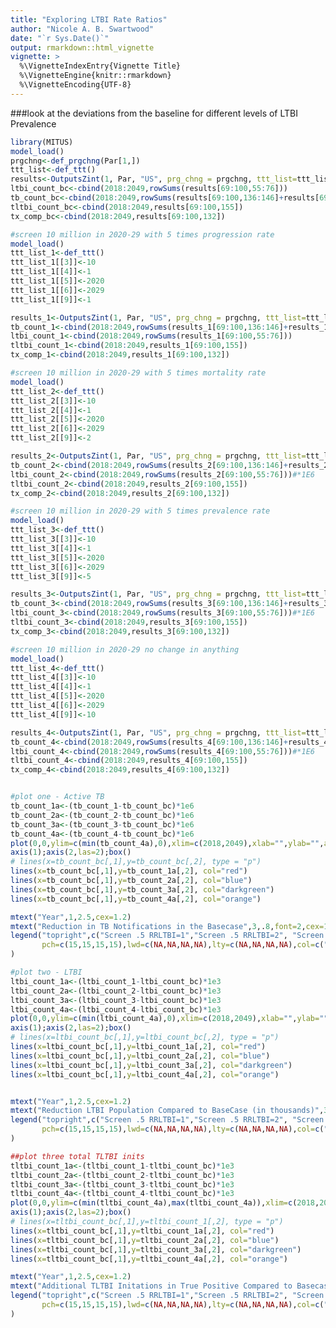 ```yaml
---
title: "Exploring LTBI Rate Ratios"
author: "Nicole A. B. Swartwood"
date: "`r Sys.Date()`"
output: rmarkdown::html_vignette
vignette: >
  %\VignetteIndexEntry{Vignette Title}
  %\VignetteEngine{knitr::rmarkdown}
  %\VignetteEncoding{UTF-8}
---
```

  
###look at the deviations from the baseline for different levels of LTBI Prevalence 
```r
library(MITUS)
model_load()
prgchng<-def_prgchng(Par[1,])
ttt_list<-def_ttt()
results<-OutputsZint(1, Par, "US", prg_chng = prgchng, ttt_list=ttt_list)
ltbi_count_bc<-cbind(2018:2049,rowSums(results[69:100,55:76]))
tb_count_bc<-cbind(2018:2049,rowSums(results[69:100,136:146]+results[69:100,189:199]))
tltbi_count_bc<-cbind(2018:2049,results[69:100,155])
tx_comp_bc<-cbind(2018:2049,results[69:100,132])

#screen 10 million in 2020-29 with 5 times progression rate 
model_load()
ttt_list_1<-def_ttt()
ttt_list_1[[3]]<-10
ttt_list_1[[4]]<-1
ttt_list_1[[5]]<-2020
ttt_list_1[[6]]<-2029
ttt_list_1[[9]]<-1

results_1<-OutputsZint(1, Par, "US", prg_chng = prgchng, ttt_list=ttt_list_1)
tb_count_1<-cbind(2018:2049,rowSums(results_1[69:100,136:146]+results_1[69:100,189:199]))
ltbi_count_1<-cbind(2018:2049,rowSums(results_1[69:100,55:76]))
tltbi_count_1<-cbind(2018:2049,results_1[69:100,155])
tx_comp_1<-cbind(2018:2049,results_1[69:100,132])

#screen 10 million in 2020-29 with 5 times mortality rate 
model_load()
ttt_list_2<-def_ttt()
ttt_list_2[[3]]<-10
ttt_list_2[[4]]<-1
ttt_list_2[[5]]<-2020
ttt_list_2[[6]]<-2029
ttt_list_2[[9]]<-2

results_2<-OutputsZint(1, Par, "US", prg_chng = prgchng, ttt_list=ttt_list_2)
tb_count_2<-cbind(2018:2049,rowSums(results_2[69:100,136:146]+results_2[69:100,189:199]))#*1E6
ltbi_count_2<-cbind(2018:2049,rowSums(results_2[69:100,55:76]))#*1E6
tltbi_count_2<-cbind(2018:2049,results_2[69:100,155])
tx_comp_2<-cbind(2018:2049,results_2[69:100,132])

#screen 10 million in 2020-29 with 5 times prevalence rate 
model_load()
ttt_list_3<-def_ttt()
ttt_list_3[[3]]<-10
ttt_list_3[[4]]<-1
ttt_list_3[[5]]<-2020
ttt_list_3[[6]]<-2029
ttt_list_3[[9]]<-5

results_3<-OutputsZint(1, Par, "US", prg_chng = prgchng, ttt_list=ttt_list_3)
tb_count_3<-cbind(2018:2049,rowSums(results_3[69:100,136:146]+results_3[69:100,189:199]))#*1E6
ltbi_count_3<-cbind(2018:2049,rowSums(results_3[69:100,55:76]))#*1E6
tltbi_count_3<-cbind(2018:2049,results_3[69:100,155])
tx_comp_3<-cbind(2018:2049,results_3[69:100,132])

#screen 10 million in 2020-29 no change in anything
model_load()
ttt_list_4<-def_ttt()
ttt_list_4[[3]]<-10
ttt_list_4[[4]]<-1
ttt_list_4[[5]]<-2020
ttt_list_4[[6]]<-2029
ttt_list_4[[9]]<-10

results_4<-OutputsZint(1, Par, "US", prg_chng = prgchng, ttt_list=ttt_list_4)
tb_count_4<-cbind(2018:2049,rowSums(results_4[69:100,136:146]+results_4[69:100,189:199]))#*1E6
ltbi_count_4<-cbind(2018:2049,rowSums(results_4[69:100,55:76]))#*1E6
tltbi_count_4<-cbind(2018:2049,results_4[69:100,155])
tx_comp_4<-cbind(2018:2049,results_4[69:100,132])


#plot one - Active TB
tb_count_1a<-(tb_count_1-tb_count_bc)*1e6
tb_count_2a<-(tb_count_2-tb_count_bc)*1e6
tb_count_3a<-(tb_count_3-tb_count_bc)*1e6
tb_count_4a<-(tb_count_4-tb_count_bc)*1e6
plot(0,0,ylim=c(min(tb_count_4a),0),xlim=c(2018,2049),xlab="",ylab="",axes=F,col=NA)
axis(1);axis(2,las=2);box()
# lines(x=tb_count_bc[,1],y=tb_count_bc[,2], type = "p")
lines(x=tb_count_bc[,1],y=tb_count_1a[,2], col="red")
lines(x=tb_count_bc[,1],y=tb_count_2a[,2], col="blue")
lines(x=tb_count_bc[,1],y=tb_count_3a[,2], col="darkgreen")
lines(x=tb_count_bc[,1],y=tb_count_4a[,2], col="orange")

mtext("Year",1,2.5,cex=1.2)
mtext("Reduction in TB Notifications in the Basecase",3,.8,font=2,cex=1)
legend("topright",c("Screen .5 RRLTBI=1","Screen .5 RRLTBI=2", "Screen .5 RRLTBI=5", "Screen .5 RRLTBI=10"),cex=1,
       pch=c(15,15,15,15),lwd=c(NA,NA,NA,NA),lty=c(NA,NA,NA,NA),col=c("red", "blue", "darkgreen", "orange"),bg="white",pt.cex=c(1.8,1.8,1.8, 1.8)
)

#plot two - LTBI
ltbi_count_1a<-(ltbi_count_1-ltbi_count_bc)*1e3
ltbi_count_2a<-(ltbi_count_2-ltbi_count_bc)*1e3
ltbi_count_3a<-(ltbi_count_3-ltbi_count_bc)*1e3
ltbi_count_4a<-(ltbi_count_4-ltbi_count_bc)*1e3
plot(0,0,ylim=c(min(ltbi_count_4a),0),xlim=c(2018,2049),xlab="",ylab="",axes=F,col=NA)
axis(1);axis(2,las=2);box()
# lines(x=ltbi_count_bc[,1],y=ltbi_count_bc[,2], type = "p")
lines(x=ltbi_count_bc[,1],y=ltbi_count_1a[,2], col="red")
lines(x=ltbi_count_bc[,1],y=ltbi_count_2a[,2], col="blue")
lines(x=ltbi_count_bc[,1],y=ltbi_count_3a[,2], col="darkgreen")
lines(x=ltbi_count_bc[,1],y=ltbi_count_4a[,2], col="orange")


mtext("Year",1,2.5,cex=1.2)
mtext("Reduction LTBI Population Compared to BaseCase (in thousands)",3,.8,font=2,cex=1)
legend("topright",c("Screen .5 RRLTBI=1","Screen .5 RRLTBI=2", "Screen .5 RRLTBI=5", "Screen .5 RRLTBI=10"),cex=1,
       pch=c(15,15,15,15),lwd=c(NA,NA,NA,NA),lty=c(NA,NA,NA,NA),col=c("red", "blue", "darkgreen", "orange"),bg="white",pt.cex=c(1.8,1.8,1.8, 1.8)
)

##plot three total TLTBI inits 
tltbi_count_1a<-(tltbi_count_1-tltbi_count_bc)*1e3
tltbi_count_2a<-(tltbi_count_2-tltbi_count_bc)*1e3
tltbi_count_3a<-(tltbi_count_3-tltbi_count_bc)*1e3
tltbi_count_4a<-(tltbi_count_4-tltbi_count_bc)*1e3
plot(0,0,ylim=c(min(tltbi_count_4a),max(tltbi_count_4a)),xlim=c(2018,2049),xlab="",ylab="",axes=F,col=NA)
axis(1);axis(2,las=2);box()
# lines(x=tltbi_count_bc[,1],y=tltbi_count_1[,2], type = "p")
lines(x=tltbi_count_bc[,1],y=tltbi_count_1a[,2], col="red")
lines(x=tltbi_count_bc[,1],y=tltbi_count_2a[,2], col="blue")
lines(x=tltbi_count_bc[,1],y=tltbi_count_3a[,2], col="darkgreen")
lines(x=tltbi_count_bc[,1],y=tltbi_count_4a[,2], col="orange")

mtext("Year",1,2.5,cex=1.2)
mtext("Additional TLTBI Initations in True Positive Compared to Basecase (in thousands)",3,.8,font=2,cex=1)
legend("topright",c("Screen .5 RRLTBI=1","Screen .5 RRLTBI=2", "Screen .5 RRLTBI=5", "Screen .5 RRLTBI=10"),cex=1,
       pch=c(15,15,15,15),lwd=c(NA,NA,NA,NA),lty=c(NA,NA,NA,NA),col=c("red", "blue", "darkgreen", "orange"),bg="white",pt.cex=c(1.8,1.8,1.8, 1.8)
)
```

